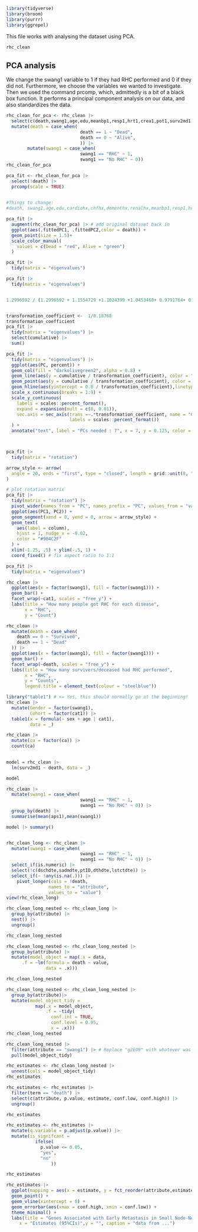 ```r

library(tidyverse)
library(broom)
library(purrr)
library(ggrepel)
```

This file works with analysing the dataset using PCA.

```r
rhc_clean
```

## PCA analysis
We change the swang1 variable to 1 if they had RHC performed and 0 if they did not.
Furthermore, we choose the variables we wanted to investigate. Then we used the command prcomp, which, admittedly is a bit of a black box function. It performs a principal component analysis on our data, and also standardizes the data.

```r
rhc_clean_for_pca <- rhc_clean |>
  select(c(death,swang1,age,edu,meanbp1,resp1,hrt1,crea1,pot1,surv2md1)) |> 
  mutate(death = case_when(
                            death == 1 ~ "Dead",
                            death == 0 ~ "Alive",
                            )) |> 
        mutate(swang1 = case_when(
                            swang1 == "RHC" ~ 1,
                            swang1 == "No RHC" ~ 0))
rhc_clean_for_pca

pca_fit <- rhc_clean_for_pca |> 
  select(!death) |> 
  prcomp(scale = TRUE)
  

#Things to change:
#death, swang1,age,edu,cardiohx,chfhx,dementhx,renalhx,meanbp1,resp1,hrt1,crea1,pot1

```



```r
pca_fit |> 
  augment(rhc_clean_for_pca) |> # add original dataset back in
  ggplot(aes(.fittedPC1, .fittedPC2,color = death)) + 
  geom_point(size = 1.5)+
  scale_color_manual(
    values = c(Dead = "red", Alive = "green")
  )


```


```r
pca_fit |> 
  tidy(matrix = "eigenvalues")

pca_fit |> 
  tidy(matrix = "eigenvalues")


1.2996592 / (1.2996592 + 1.1554729 +1.1024399 +1.0453468+ 0.9791764+ 0.8827722+ 0.8353270 +0.8135874 +0.7549012)


transformation_coefficient <-  1/0.18768
transformation_coefficient
pca_fit |> 
  tidy(matrix = "eigenvalues") |> 
  select(cumulative) |> 
  sum()

pca_fit |>
  tidy(matrix = "eigenvalues") |> 
  ggplot(aes(PC, percent)) +
  geom_col(fill = "darkolivegreen2", alpha = 0.8) +
  geom_line(aes(y = cumulative / transformation_coefficient), color = "darkgoldenrod1") +
  geom_point(aes(y = cumulative / transformation_coefficient), color = "darkgoldenrod1") +
  geom_hline(aes(yintercept = 0.8 / transformation_coefficient),linetype = 2, color = "red") +
  scale_x_continuous(breaks = 1:9) +
  scale_y_continuous(
    labels = scales::percent_format(),
    expand = expansion(mult = c(0, 0.01)),
    sec.axis = sec_axis(trans =~.*transformation_coefficient, name = "Cumulative",
                        labels = scales::percent_format())
  ) +
  annotate("text", label = "PCs needed : 7", x = 7, y = 0.125, color = "darkred")




```

```r
pca_fit |> 
  tidy(matrix = "rotation")

```

```r
arrow_style <- arrow(
  angle = 20, ends = "first", type = "closed", length = grid::unit(8, "pt")
)

# plot rotation matrix
pca_fit |> 
  tidy(matrix = "rotation") |> 
  pivot_wider(names_from = "PC", names_prefix = "PC", values_from = "value") |> 
  ggplot(aes(PC1, PC2)) +
  geom_segment(xend = 0, yend = 0, arrow = arrow_style) +
  geom_text(
    aes(label = column),
    hjust = 1, nudge_x = -0.02, 
    color = "#904C2F"
  ) +
  xlim(-1.25, .5) + ylim(-.5, 1) +
  coord_fixed() # fix aspect ratio to 1:1

```

```r
pca_fit |> 
  tidy(matrix = "eigenvalues")
```





```r

rhc_clean |> 
  ggplot(aes(x = factor(swang1), fill = factor(swang1))) +
  geom_bar() +
  facet_wrap(~cat1, scales = "free_y") +
  labs(title = "How many people got RHC for each disease",
       x = "RHC",
       y = "Count")

```

```r
rhc_clean |> 
  mutate(death = case_when(
    death == 0 ~ "Survived",
    death == 1 ~ "Dead"
  )) |> 
  ggplot(aes(x = factor(swang1), fill = factor(swang1))) +
  geom_bar() +
  facet_wrap(~death, scales = "free_y") +
  labs(title = "How many survivers/deceased had RHC performed",
       x = "RHC",
       y = "Counts",
       legend.title = element_text(colour = "steelblue"))

```

```r
library("table1") # <= Yes, this should normally go at the beginning!
rhc_clean |>
  mutate(Gender = factor(swang1),
         Cohort = factor(cat1)) |>
  table1(x = formula(~ sex + age | cat1),
         data = _)
```

```r
rhc_clean |>
  mutate(ca = factor(ca)) |> 
  count(ca)
  
```

```r

model = rhc_clean |> 
  lm(surv2md1 ~ death, data = _)

model

```

```r
rhc_clean |> 
  mutate(swang1 = case_when(
                            swang1 == "RHC" ~ 1,
                            swang1 == "No RHC" ~ 0)) |>
  group_by(death) |> 
  summarise(mean(aps1),mean(swang1))

model |> summary()



```

```r
rhc_clean_long <- rhc_clean |> 
  mutate(swang1 = case_when(
                            swang1 == "RHC" ~ 1,
                            swang1 == "No RHC" ~ 0)) |> 
  select_if(is.numeric) |> 
  select(!c(dschdte,sadmdte,ptID,dthdte,lstctdte)) |> 
  select_if(~ !any(is.na(.))) |> 
    pivot_longer(cols = !death,
                names_to = "attribute",
                values_to = "value")
view(rhc_clean_long)


```

```r
rhc_clean_long_nested <- rhc_clean_long |>
  group_by(attribute) |>
  nest() |> 
  ungroup()

rhc_clean_long_nested
```

```r
rhc_clean_long_nested <- rhc_clean_long_nested |> 
  group_by(attribute) |>
  mutate(model_object = map(.x = data,
      .f = ~lm(formula = death ~ value,
               data = .x)))
```

```r
rhc_clean_long_nested
```

```r
rhc_clean_long_nested <- rhc_clean_long_nested |>
  group_by(attribute)|> 
  mutate(model_object_tidy = 
           map(.x = model_object,
               .f = ~tidy(
                 conf.int = TRUE,
                 conf.level = 0.95,
                 x = .x)))
rhc_clean_long_nested
```

```r
rhc_clean_long_nested |>
  filter(attribute == "swang1") |> # Replace "g2E09" with whatever was YOUR favourite gene!
  pull(model_object_tidy)
```

```r
rhc_estimates <- rhc_clean_long_nested |> 
  unnest(cols = model_object_tidy)
rhc_estimates
```

```r
rhc_estimates <- rhc_estimates |>
  filter(term == "death") |> 
  select(c(attribute, p.value, estimate, conf.low, conf.high)) |> 
  ungroup()

rhc_estimates
```

```r
rhc_estimates <- rhc_estimates |>
  mutate(q.variable = p.adjust(p.value)) |> 
  mutate(is_signifcant =
           ifelse(
             p.value <= 0.05,
             "yes",
             "no"
                 ))

rhc_estimates
```

```r
rhc_estimates |> 
  ggplot(mapping = aes(x = estimate, y = fct_reorder(attribute,estimate))) +
  geom_point() +
  geom_vline(xintercept = 0) +
  geom_errorbar(aes(xmax = conf.high, xmin = conf.low)) +
  theme_minimal() +
  labs(title = "Genes Associated with Early Metastasis in Small Node-Negative Breast Carcinoma",
     x = "Estimates (95%CIs)",y = "", caption = "data from ...")
```
